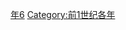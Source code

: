 {{Catnav|頁面分類|历史|歷史時代|年|前1世纪各年}}

{{catmore}}
{{Commons category|76 BC}}

[[Category:前70年代|年6]]
[[Category:前1世纪各年|Category:前1世纪各年]]